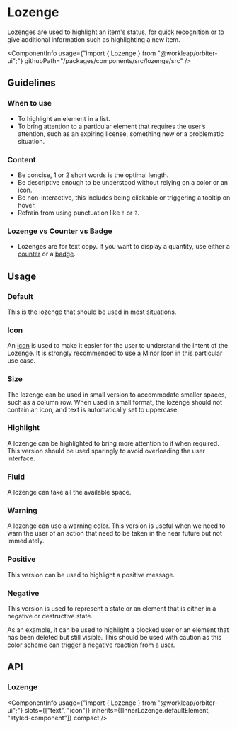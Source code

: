 

<Meta of={LozengeStories}/>

# Lozenge

<Tagline>Lozenges are used to highlight an item's status, for quick recognition or to give additional information such as highlighting a new item.</Tagline>

<ComponentInfo
    usage={"import { Lozenge } from \"@workleap/orbiter-ui\";"}
    githubPath="/packages/components/src/lozenge/src"
/>

## Guidelines

### When to use

- To highlight an element in a list.
- To bring attention to a particular element that requires the user’s attention, such as an expiring license, something new or a problematic situation.

### Content

- Be concise, 1 or 2 short words is the optimal length.
- Be descriptive enough to be understood without relying on a color or an icon.
- Be non-interactive, this includes being clickable or triggering a tooltip on hover.
- Refrain from using punctuation like `!` or `?`.

### Lozenge vs Counter vs Badge

- Lozenges are for text copy. If you want to display a quantity, use either a [counter](?path=/docs/counter--default-story) or a [badge](?path=/docs/badge--default-story).

## Usage

### Default

This is the lozenge that should be used in most situations.

<Canvas of={LozengeStories.Default} />

### Icon

An [icon](?path=/docs/icon-gallery--docs) is used to make it easier for the user to understand the intent of the Lozenge. It is strongly recommended to use a Minor Icon in this particular use case.

<Canvas of={LozengeStories.IconStory} />

### Size

The lozenge can be used in small version to accommodate smaller spaces, such as a column row. When used in small format, the lozenge should not contain an icon, and text is automatically set to uppercase.

<Canvas of={LozengeStories.Size} />

### Highlight

A lozenge can be highlighted to bring more attention to it when required. This version should be used sparingly to avoid overloading the user interface.

<Canvas of={LozengeStories.Highlight} />

### Fluid

A lozenge can take all the available space.

<Canvas of={LozengeStories.Fluid} />

### Warning

A lozenge can use a warning color. This version is useful when we need to warn the user of an action that need to be taken in the near future but not immediately.

<Canvas of={LozengeStories.Warning} />

### Positive

This version can be used to highlight a positive message.

<Canvas of={LozengeStories.Positive} />

### Negative

This version is used to represent a state or an element that is either in a negative or destructive state.

As an example, it can be used to highlight a blocked user or an element that has been deleted but still visible. This should be used with caution as this color scheme can trigger a negative reaction from a user.

<Canvas of={LozengeStories.Negative} />

## API

### Lozenge

<ComponentInfo
    usage={"import { Lozenge } from \"@workleap/orbiter-ui\";"}
    slots={["text", "icon"]}
    inherits={[InnerLozenge.defaultElement, "styled-component"]}
    compact
/>

<ArgTypes of={InnerLozenge} sort="alpha" />

